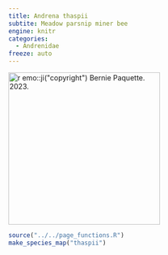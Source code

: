 ```yaml
---
title: Andrena thaspii
subtite: Meadow parsnip miner bee
engine: knitr
categories:
  - Andrenidae
freeze: auto
---
```

[![`r emo::ji("copyright")` Bernie Paquette. 2023.](https://inaturalist-open-data.s3.amazonaws.com/photos/293350426/large.jpeg){height=300}](https://www.zoology.ubc.ca/entomology/main/Hymenoptera/Andrenidae/Andrena%20thaspii.php)

```r
source("../../page_functions.R")
make_species_map("thaspii")
```
